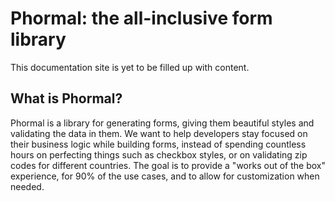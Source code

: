 # Phormal: the all-inclusive form library

This documentation site is yet to be filled up with content.

## What is Phormal?

Phormal is a library for generating forms, giving them beautiful styles and validating the data in them. We want to help developers stay focused on their business logic while building forms, instead of spending countless hours on perfecting things such as checkbox styles, or on validating zip codes for different countries. The goal is to provide a "works out of the box" experience, for 90% of the use cases, and to allow for customization when needed.